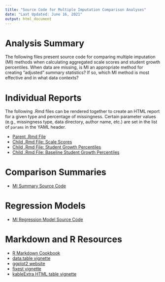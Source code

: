 ```yaml
---
title: "Source Code for Multiple Imputation Comparison Analyses"
date: "Last Updated: June 16, 2021"
output: html_document
---
```


# Analysis Summary

The following files present source code for comparing multiple imputation (MI) methods when calculating aggregated scale scores and student growth percentiles. When data are missing, is MI an appropriate method for creating "adjusted" summary statistics? If so, which MI method is most effective and in what data contexts?

# Individual Reports

The following .Rmd files can be rendered together to create an HTML report for a given type and percentage of missingness. Certain parameter values (e.g., missingness type, data directory, author name, etc.) are set in the list of `params` in the YAML header.  

* [Parent .Rmd File](https://centerforassessment.github.io/Internship_2021/articles/MI_Individual_Reports_Main.html)
* [Child .Rmd File: Scale Scores](https://centerforassessment.github.io/Internship_2021/articles/MI_Individual_Reports_Child_SS.html)
* [Child .Rmd File: Student Growth Percentiles](https://centerforassessment.github.io/Internship_2021/articles/MI_Individual_Reports_Child_SGP.html)
* [Child .Rmd File: Baseline Student Growth Percentiles](https://centerforassessment.github.io/Internship_2021/articles/MI_Individual_Reports_Child_SGPB.html)

# Comparison Summaries

* [MI Summary Source Code](https://centerforassessment.github.io/Internship_2021/articles/MI_Summary_Source_Code.html)

# Regression Models

* [MI Regression Model Source Code](https://centerforassessment.github.io/Internship_2021/articles/MI_Regression_Source_Code.html)

# Markdown and R Resources

* [R Markdown Cookbook](https://bookdown.org/yihui/rmarkdown-cookbook/)
* [data.table vignette](https://cran.r-project.org/web/packages/data.table/vignettes/datatable-intro.html)
* [ggplot2 website](https://ggplot2.tidyverse.org/)
* [fixest vignette](https://cran.r-project.org/web/packages/fixest/vignettes/fixest_walkthrough.html)
* [kableExtra HTML table vignette](https://cran.r-project.org/web/packages/kableExtra/vignettes/awesome_table_in_html.html)


